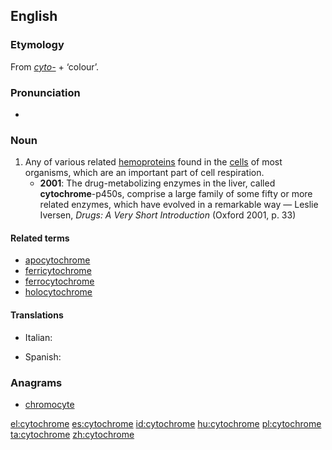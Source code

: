 ==English==
{{wikipedia}}

===Etymology===
From ''[[cyto-]]'' + {{etyl|grc}} {{term|lang=grc|χρῶμα}} ‘colour’.

===Pronunciation===
* {{IPA|/ˈsaɪtəkɹəʊm/}}

===Noun===
{{en-noun}}

# Any of various related [[hemoprotein]]s found in the [[cells]] of most organisms, which are an important part of cell respiration.
#* '''2001''': The drug-metabolizing enzymes in the liver, called '''cytochrome'''-p450s, comprise a large family of some fifty or more related enzymes, which have evolved in a remarkable way — Leslie Iversen, ''Drugs: A Very Short Introduction'' (Oxford 2001, p. 33)

====Related terms====
* [[apocytochrome]]
* [[ferricytochrome]]
* [[ferrocytochrome]]
* [[holocytochrome]]

====Translations====
{{trans-top|hemoprotein compound}}
* Italian: {{t-|it|citocromo|m}}
{{trans-mid}}
* Spanish: {{t-|es|citocromo|m}}
{{trans-bottom}}

===Anagrams===
* [[chromocyte#English|chromocyte]]

[[el:cytochrome]]
[[es:cytochrome]]
[[id:cytochrome]]
[[hu:cytochrome]]
[[pl:cytochrome]]
[[ta:cytochrome]]
[[zh:cytochrome]]